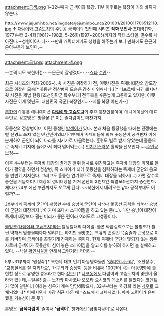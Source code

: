 attachment:금색.png
1~32부까지 금색이의 복장. 11부 이후로는 복장이 거의 바뀌지 않는다.

http://www.jajuminbo.net/imgdata/jajuminbo_net/201001/2010011706512118.jpg ↑ [[다람이와 고슴도치]]의 주인공 금색이의 첫번째 시리즈 '''작화 변천사'''
초대작(1화, 1977)부터 2-4화(1981?~1982), 5-26화(1997~2005)까지의 작화 스타일. 갈수록 나아진다.--성형이아니다--
--만화 캐릭터에게도 성형을 해주는거 보니 만화에도 은근히 쏟아부은게 보인다.--
----
attachment:금1.png
attachment:색.png

--본격 티모 북한버전--
--은근히 잘생겼다--
--[[쇼타]] [[수인]]--

최근 시리즈의 작화(2006~). 윗 사진은 위장하기 전, 아랫사진은 족제비대장의 참모장으로 위장한 모습[* 꽃동산 정찰병의 모습을 감추기 위해서다.][* 디포르메 되긴 했지만 윗 사진은 제법 현용 [조선인민군 특수부대] 전투복을 수준높게 고증하고 있지만, 아랫사진은 이게 몇년도 [대한민국 국군] 복장인지...--지들 복장 아닌가--] 


[[북한]]의 아동용 애니메이션  '''[[다람이와 고슴도치]]'''의 주요 등장인물이며, 애니메이션의 대표 주인공. 암호명은 '방울꽃'[* 이는 줄다람이도 마찬가지]

꽃동산의 정찰병이며, 어린 동생인 [[밤색이]]가 있다. 본래 처음 등장했을 때에는 전쟁에는 별 신경도 쓰지 않는 민간인이었으나 1부에서 족제비들에 의해 꽃동산이 공격받자 이에 분개하여 군인이 되어 나라를 지키기로 마음먹는다. 훈련도 별로 받지 않았는데 홀몸으로 족제비 기지에 들어가서 죄다 털어먹는(...) [[먼치킨]]스러운 활약을 선보인다.~~[[주인공 보정]]~~

이후 4부부터는 족제비 대장의 졸개인 들쥐 병사로 위장하고는 족제비 대장의 휘하로 들어가 활약을 하면서 정찰병, 즉 스파이가 되어 꽃동산을 침략하려는 족제비 군단의 음모를 번번히 저지한다. 그러고도 훌륭한 연기력으로 족제비 대장을 낚아서(...) 가면 갈수록 승진을 거듭하더니 대장의 경비대장을 거쳐 군단의 2인자인 특별보좌관까지 승진한다. 게다가 24부 에선 부관까지도 오르게 된다. ~~북한에서 내려오는 남파 공작부대도 이럴까?~~

26부에서 족제비 군단이 패망한 후에 승냥이 군단이 나타나 꽃동산 공격을 꾀하자 승냥이 군단의 대장까지 낚아가며 또다시 스파이질을 하고 있는 중(...). 다만 승냥이 대장이 족제비 대장보다 훨씬 머리가 좋은 편이라 여러모로 고생중이다.

[[물망초(다람이와 고슴도치)]]와는 일생일대의 라이벌. 물론 싸움실력으로는 물망초가 훨씬 약해서 맞붙을때마다 털리기는 하지만 물망초는 특유의 끈질긴 목숨줄과 근성으로 이를 커버하며 금색이를 끈질기게 견제하는 중이다. 현재 족제비 군단의 몇되지 않는 생존자로써 금색이가 꽃동산이 심어 놓은 스파이임을 알고 이를 밝히려 하지면 늘 실패하고 있다. --사실 [[확인사살]]을 안해서 그런거라 카더라--

5부~31부까지 '원정숙'[* 북한의 대표 인기 아동영화들인 '[[령리한 너구리]]', '소년장수', '교통질서를 잘 지키자요', '너구리와 승냥이' 등을 비롯해 100편이 넘는 아동영화에 출현할 정도로 유명한 성우라고 한다.[http://news.naver.com/main/read.nhn?mode=LSD&mid=sec&sid1=100&oid=001&aid=0000747300 정보]] [* [[니코동]]에도 다람이와 고슴도치의 몇편이 올라와 있는데,--일본진출-- [[노자와 마사코]]나 [[오오타 요시코]]의 목소리를 닮았다는 코멘트가 많이 달린다.] 이라는 성우가 계속 담당해왔으나, 32부부터는 '허경희'라는 [[성우]]로 교체되었다.[* 어째서인지 가장 최근 나온 에피소드에서 교체되었다. 아마 고령이라 은퇴했을 가능성이 큰 듯.] 

본명은 ''''금색다람이'''' 줄여서 ''''금색이''''. 첫화에선 '금빛다람이'로 나온다.



